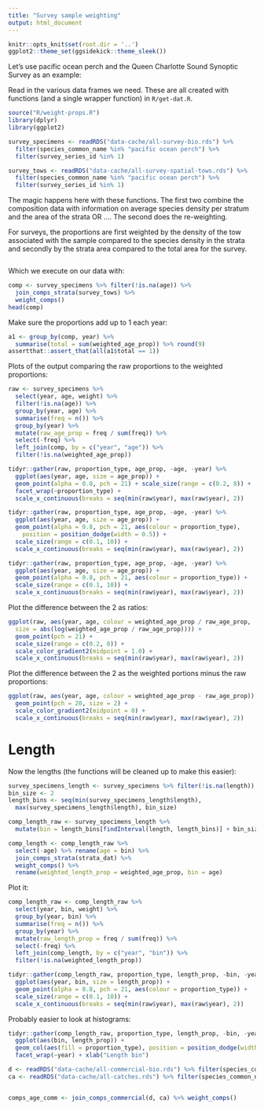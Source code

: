```yaml
---
title: "Survey sample weighting"
output: html_document
---
```


```r
knitr::opts_knit$set(root.dir = '..')
ggplot2::theme_set(ggsidekick::theme_sleek())
```

Let's use pacific ocean perch and the Queen Charlotte Sound Synoptic Survey as an example:

Read in the various data frames we need. These are all created with functions (and a single wrapper function) in `R/get-dat.R`.

```r
source("R/weight-props.R")
library(dplyr)
library(ggplot2)

survey_specimens <- readRDS("data-cache/all-survey-bio.rds") %>%
  filter(species_common_name %in% "pacific ocean perch") %>%
  filter(survey_series_id %in% 1)

survey_tows <- readRDS("data-cache/all-survey-spatial-tows.rds") %>%
  filter(species_common_name %in% "pacific ocean perch") %>%
  filter(survey_series_id %in% 1)
```

The magic happens here with these functions. The first two combine the composition data with information on average species density per stratum and the area of the strata OR .... The second does the re-weighting.

For surveys, the proportions are first weighted by the density of the tow associated with the sample compared to the species density in the strata and secondly by the strata area compared to the total area for the survey.

```r
```

Which we execute on our data with:

```r
comp <- survey_specimens %>% filter(!is.na(age)) %>% 
  join_comps_strata(survey_tows) %>% 
  weight_comps()
head(comp)
```

Make sure the proportions add up to 1 each year: 

```r
a1 <- group_by(comp, year) %>%
  summarise(total = sum(weighted_age_prop)) %>% round(9)
assertthat::assert_that(all(a1$total == 1))
```

Plots of the output comparing the raw proportions to the weighted proportions:

```r
raw <- survey_specimens %>%
  select(year, age, weight) %>%
  filter(!is.na(age)) %>%
  group_by(year, age) %>%
  summarise(freq = n()) %>%
  group_by(year) %>%
  mutate(raw_age_prop = freq / sum(freq)) %>%
  select(-freq) %>%
  left_join(comp, by = c("year", "age")) %>%
  filter(!is.na(weighted_age_prop))

tidyr::gather(raw, proportion_type, age_prop, -age, -year) %>%
  ggplot(aes(year, age, size = age_prop)) +
  geom_point(alpha = 0.8, pch = 21) + scale_size(range = c(0.2, 8)) +
  facet_wrap(~proportion_type) +
  scale_x_continuous(breaks = seq(min(raw$year), max(raw$year), 2))

tidyr::gather(raw, proportion_type, age_prop, -age, -year) %>%
  ggplot(aes(year, age, size = age_prop)) +
  geom_point(alpha = 0.8, pch = 21, aes(colour = proportion_type),
    position = position_dodge(width = 0.5)) + 
  scale_size(range = c(0.1, 10)) +
  scale_x_continuous(breaks = seq(min(raw$year), max(raw$year), 2))

tidyr::gather(raw, proportion_type, age_prop, -age, -year) %>%
  ggplot(aes(year, age, size = age_prop)) +
  geom_point(alpha = 0.8, pch = 21, aes(colour = proportion_type)) + 
  scale_size(range = c(0.1, 10)) +
  scale_x_continuous(breaks = seq(min(raw$year), max(raw$year), 2))
```

Plot the difference between the 2 as ratios:

```r
ggplot(raw, aes(year, age, colour = weighted_age_prop / raw_age_prop,
  size = abs(log(weighted_age_prop / raw_age_prop)))) +
  geom_point(pch = 21) +
  scale_size(range = c(0.2, 8)) +
  scale_color_gradient2(midpoint = 1.0) +
  scale_x_continuous(breaks = seq(min(raw$year), max(raw$year), 2))
```

Plot the difference between the 2 as the weighted portions minus the raw proportions:

```r
ggplot(raw, aes(year, age, colour = weighted_age_prop - raw_age_prop)) +
  geom_point(pch = 20, size = 2) +
  scale_color_gradient2(midpoint = 0) +
  scale_x_continuous(breaks = seq(min(raw$year), max(raw$year), 2))
```

# Length

Now the lengths (the functions will be cleaned up to make this easier):

```r
survey_specimens_length <- survey_specimens %>% filter(!is.na(length))
bin_size <- 2
length_bins <- seq(min(survey_specimens_length$length), 
  max(survey_specimens_length$length), bin_size)

comp_length_raw <- survey_specimens_length %>%
  mutate(bin = length_bins[findInterval(length, length_bins)] + bin_size / 2)

comp_length <- comp_length_raw %>%
  select(-age) %>% rename(age = bin) %>% 
  join_comps_strata(strata_dat) %>% 
  weight_comps() %>% 
  rename(weighted_length_prop = weighted_age_prop, bin = age)
```

Plot it:

```r
comp_length_raw <- comp_length_raw %>%
  select(year, bin, weight) %>%
  group_by(year, bin) %>%
  summarise(freq = n()) %>%
  group_by(year) %>%
  mutate(raw_length_prop = freq / sum(freq)) %>%
  select(-freq) %>%
  left_join(comp_length, by = c("year", "bin")) %>%
  filter(!is.na(weighted_length_prop))

tidyr::gather(comp_length_raw, proportion_type, length_prop, -bin, -year) %>%
  ggplot(aes(year, bin, size = length_prop)) +
  geom_point(alpha = 0.8, pch = 21, aes(colour = proportion_type)) + 
  scale_size(range = c(0.1, 10)) +
  scale_x_continuous(breaks = seq(min(raw$year), max(raw$year), 2))
```

Probably easier to look at histograms:

```r
tidyr::gather(comp_length_raw, proportion_type, length_prop, -bin, -year) %>%
  ggplot(aes(bin, length_prop)) +
  geom_col(aes(fill = proportion_type), position = position_dodge(width = 1.9)) +
  facet_wrap(~year) + xlab("Length bin")
```


```r
d <- readRDS("data-cache/all-commercial-bio.rds") %>% filter(species_common_name %in% "pacific ocean perch") %>% filter(!is.na(age))
ca <- readRDS("data-cache/all-catches.rds") %>% filter(species_common_name %in% "pacific ocean perch")


comps_age_comm <- join_comps_commercial(d, ca) %>% weight_comps()
```

